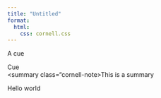 ```yaml
---
title: "Untitled"
format: 
  html: 
    css: cornell.css
---
```


::: cues-header
A cue
:::

<aside class="markdown-source-view cornell-note">Cue</aside>

<summary class="cornell-note>This is a summary</summary>

::: {.markdown-preview-view.cornell-note .markdown-preview-sizer}
<p>Hello world</p>
:::
